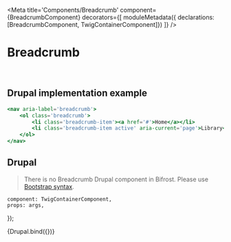 

<Meta
    title='Components/Breadcrumb'
    component={BreadcrumbComponent}
    decorators={[
        moduleMetadata({ declarations: [BreadcrumbComponent, TwigContainerComponent]})
    ]}
/>


# Breadcrumb

<br/>



## Drupal implementation example

```jsx
<nav aria-label='breadcrumb'>
    <ol class='breadcrumb'>
        <li class='breadcrumb-item'><a href='#'>Home</a></li>
        <li class='breadcrumb-item active' aria-current='page'>Library</li>
    </ol>
</nav>
```



## Drupal

> There is no Breadcrumb Drupal component in Bifrost.
> Please use <a class='bf-link' target='_blank' href='https://getbootstrap.com/docs/4.0/components/breadcrumb/'>Bootstrap syntax</a>.


    component: TwigContainerComponent,
    props: args,
});

<Canvas withSource='none'>
    <Story
        name='Drupal'
        height='400px'
        parameters={{ options: { showPanel: false } }}
        args={{
            elementPath     : 'components/breadcrumb/_doc/template.drupal',
        }}
    >
        {Drupal.bind({})}
    </Story>
</Canvas>